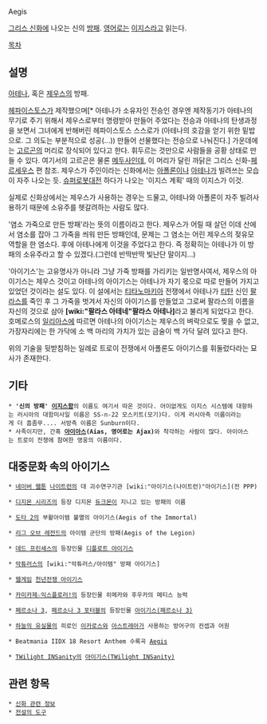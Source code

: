 Aegis

[[그리스 신화]]에 나오는 신의 [[방패]]. [[영어]]로는 [[이지스]]라고 읽는다.

[[목차]]

== 설명 ==
[[아테나]], 혹은 [[제우스]]의 방패. 

[[헤파이스토스]]가 제작했으며[* 아테나가 소유자인 전승인 경우엔 제작동기가 아테나의 무기로 주기 위해서 제우스로부터 명령받아 만들어 주었다는 전승과 아테나의 탄생과정을 보면서 그녀에게 반해버린 헤파이스토스 스스로가 (아테나의 호감을 얻기 위한 밑밥으로. 그 의도는 부분적으로 성공(...)) 만들어 선물했다는 전승으로 나눠진다.] 가운데에는 [[고르곤]]의 머리로 장식되어 있다고 한다. 휘두르는 것만으로 사람들을 공황 상태로 만들 수 있다. 여기서의 고르곤은 물론 [[메두사]]인데, 이 머리가 달린 까닭은 그리스 신화-[[페르세우스]] 편 참조. 제우스가 주인이라는 신화에서는 [[아폴론]]이나 [[아테나]]가 빌려쓰는 모습이 자주 나오는 듯. [[슈퍼로봇대전]] 하다가 나오는 '이지스 계획' 때의 이지스가 이것.

실제로 신화상에서는 제우스가 사용하는 경우는 드물고, 아테나와 아폴론이 자주 빌려사용하기 때문에 소유주를 헷갈려하는 사람도 많다.

'염소 가죽으로 만든 방패'라는 뜻의 이름이라고 한다. 제우스가 어릴 때 살던 이데 산에서 염소를 잡아 그 가죽을 씌워 만든 방패인데, 문제는 그 염소는 어린 제우스의 젖유모 역할을 한 염소다. 후에 아테나에게 이것을 주었다고 한다. 즉 정확히는 아테나가 이 방패의 소유주라고 할 수 있겠다.(그런데 반딱반딱 빛난단 말이지...)

'아이기스'는 고유명사가 아니라 그냥 가죽 방패를 가리키는 일반명사여서, 제우스의 아이기스는 제우스 것이고 아테나의 아이기스는 아테나가 자기 몫으로 따로 만들어 가지고 있었던 것이라는 설도 있다. 이 설에서는 [[티타노마키아]] 전쟁에서 아테나가 [[티탄]] 신인 [[팔라스]]를 죽인 후 그 가죽을 벗겨서 자신의 아이기스를 만들었고 그로써 팔라스의 이름을 자신의 것으로 삼아 '''[wiki:"팔라스 아테네"팔라스 아테나]'''라고 불리게 되었다고 한다. 호메로스의 [[일리아스]]에 따르면 아테나의 아이기스는 제우스의 벼락으로도 찢을 수 없고, 가장자리에는 한 가닥에 소 백 마리의 가치가 있는 금술이 백 가닥 달려 있다고 한다.

위의 기술을 뒷받침하는 일례로 트로이 전쟁에서 아폴론도 아이기스를 휘둘렀다라는 묘사가 존재한다. 

== 기타 ==
 * ''' '신의 방패' [[이지스]]함'''의 이름도 여기서 따온 것이다. 어이없게도 이지스 시스템에 대항하는 러시아의 대함미사일 이름은 SS-n-22 모스키트(모기)다. 이게 러시아측 이름이라는게 더 흠좀무.... 서방측 이름은 Sunburn이다.
 * 사족이지만, 간혹 '''[[아이아스]](Aias, 영어로는 Ajax)'''와 착각하는 사람이 많다. 아이아스는 트로이 전쟁에 참여한 영웅의 이름이다.

== 대중문화 속의 아이기스 ==
 * [[네이버 웹툰]] [[나이트런]]의 대 괴수연구기관 [wiki:"아이기스(나이트런)"아이기스](전 PPP)

 * [[디지몬 시리즈]]의 등장 디지몬 [[듀크몬]]이 지니고 있는 방패의 이름

 * [[도타 2]]의 부활아이템 불멸의 아이기스(Aegis of the Immortal)

 * [[리그 오브 레전드]]의 아이템 군단의 방패(Aegis of the Legion)

 * [[데드 프린세스]]의 등장인물 [[디플로트 아이기스]]

 * [[악튜러스]]의 [wiki:"악튜러스/아이템" 방패 아이기스]

 * [[웹게임]] [[천년전쟁 아이기스]]

 * [[카미카제☆익스플로러!]]의 등장인물 히메카와 후우카의 메티스 능력

 * [[페르소나 3]], [[페르소나 3 포터블]]의 등장인물 [[아이기스(페르소나 3)]]

 * [[하늘의 유실물]]의 히로인 [[이카로스]]와 [[아스트레아]]가 사용하는 방어구의 컨셉과 어원

 * Beatmania IIDX 18 Resort Anthem 수록곡 [[Aegis]]

 * [[TWilight INSanity]]의 [[아이기스(TWilight INSanity)]]

== 관련 항목 ==
 * [[신화 관련 정보]]
 * [[전설의 도구]]
